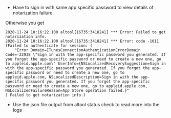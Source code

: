 - Have to sign in with same app specific password to view details of notarization failure

Otherwise you get

```
2020-11-24 10:16:22.100 altool[16735:3418241] *** Error: Failed to get notarization info.
2020-11-24 10:16:22.100 altool[16735:3418241] *** Error: code -1011 (Failed to authenticate for session: (
    "Error Domain=ITunesConnectionAuthenticationErrorDomain Code=-22938 \"Sign in with the app-specific password you generated. If you forgot the app-specific password or need to create a new one, go to appleid.apple.com\" UserInfo={NSLocalizedRecoverySuggestion=Sign in with the app-specific password you generated. If you forgot the app-specific password or need to create a new one, go to appleid.apple.com, NSLocalizedDescription=Sign in with the app-specific password you generated. If you forgot the app-specific password or need to create a new one, go to appleid.apple.com, NSLocalizedFailureReason=App Store operation failed.}"
) Failed to get notarization info.)
```

- Use the json file output from altool status check to read more into the logs

